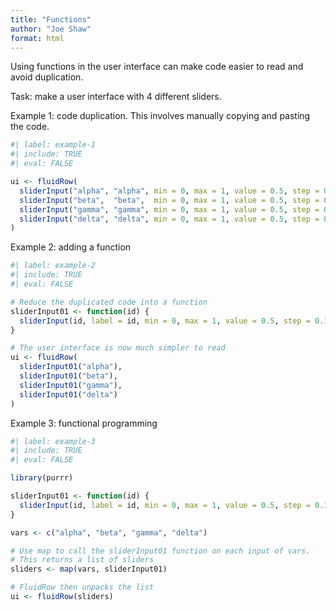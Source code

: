 ```yaml
---
title: "Functions"
author: "Joe Shaw"
format: html
---
```


Using functions in the user interface can make code easier to read and avoid duplication.

Task: make a user interface with 4 different sliders.

Example 1: code duplication. This involves manually copying and pasting the code.

```r
#| label: example-1
#| include: TRUE
#| eval: FALSE

ui <- fluidRow(
  sliderInput("alpha", "alpha", min = 0, max = 1, value = 0.5, step = 0.1),
  sliderInput("beta",  "beta",  min = 0, max = 1, value = 0.5, step = 0.1),
  sliderInput("gamma", "gamma", min = 0, max = 1, value = 0.5, step = 0.1),
  sliderInput("delta", "delta", min = 0, max = 1, value = 0.5, step = 0.1)
)

```

Example 2: adding a function

```r
#| label: example-2
#| include: TRUE
#| eval: FALSE

# Reduce the duplicated code into a function
sliderInput01 <- function(id) {
  sliderInput(id, label = id, min = 0, max = 1, value = 0.5, step = 0.1)
}

# The user interface is now much simpler to read
ui <- fluidRow(
  sliderInput01("alpha"),
  sliderInput01("beta"),
  sliderInput01("gamma"),
  sliderInput01("delta")
)

```

Example 3: functional programming

```r
#| label: example-3
#| include: TRUE
#| eval: FALSE

library(purrr)

sliderInput01 <- function(id) {
  sliderInput(id, label = id, min = 0, max = 1, value = 0.5, step = 0.1)
}

vars <- c("alpha", "beta", "gamma", "delta")

# Use map to call the sliderInput01 function on each input of vars.
# This returns a list of sliders
sliders <- map(vars, sliderInput01)

# FluidRow then unpacks the list
ui <- fluidRow(sliders)

```
